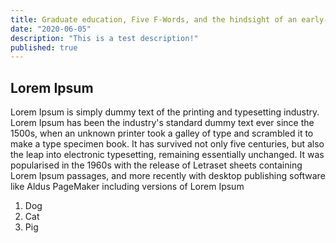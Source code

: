 ```yaml
---
title: Graduate education, Five F-Words, and the hindsight of an early-career researcher
date: "2020-06-05"
description: "This is a test description!"
published: true
---
```


## Lorem Ipsum

Lorem Ipsum is simply dummy text of the printing and typesetting industry. Lorem Ipsum has been the industry's standard dummy text ever since the 1500s, when an unknown printer took a galley of type and scrambled it to make a type specimen book. It has survived not only five centuries, but also the leap into electronic typesetting, remaining essentially unchanged. It was popularised in the 1960s with the release of Letraset sheets containing Lorem Ipsum passages, and more recently with desktop publishing software like Aldus PageMaker including versions of Lorem Ipsum

1. Dog
2. Cat
3. Pig
